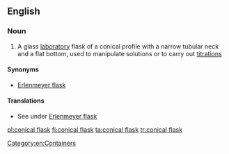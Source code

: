 ==English==
{{wikipedia}}

===Noun===
{{en-noun|sg=[[conical]] [[flask]]}}

#{{context|chemistry}} A glass [[laboratory]] flask of a conical profile with a narrow tubular neck and a flat bottom, used to manipulate solutions or to carry out [[titration]]s

====Synonyms====
*[[Erlenmeyer flask]]

====Translations====
*See under [[Erlenmeyer flask]]

[[Category:en:Containers]]

[[pl:conical flask]]
[[fi:conical flask]]
[[ta:conical flask]]
[[tr:conical flask]]